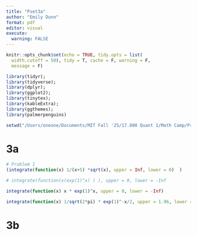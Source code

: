 ```yaml
---
title: "Pset3a"
author: "Emily Dunn"
format: pdf
editor: visual
execute: 
  warning: FALSE
---
```


```r

knitr::opts_chunk$set(echo = TRUE, tidy.opts = list(
  width.cutoff = 50), tidy = T, cache = F, warning = F,
  message = F)

library(tidyr);
library(tidyverse);
library(dplyr);
library(ggplot2);
library(tinytex);
library(kableExtra);
library(ggthemes);
library(palmerpenguins)

setwd("/Users/oneone/Documents/MIT Fall '25/17.800 Quant 1/Math Camp/Problem Sets/")

```

# 3a

```r

# Problem 1
(integrate(function(x) 1/(x+5) *sqrt(x), upper = Inf, lower = 0)  )

# integrate(function(x(exp(1)^x) ) ), upper = 0, lower = -Inf

integrate(function(x) x * exp(1)^x, upper = 0, lower = -Inf)

integrate(function(x) 1/sqrt(2*pi) * exp(1)^-x/2, upper = 1.96, lower = -1.96)
```

# 3b

```r


```
